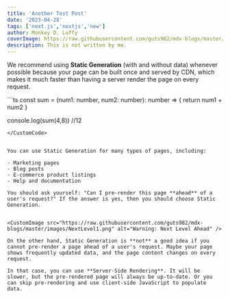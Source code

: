 ```yaml
---
title: 'Another Test Post'
date: '2023-04-28'
tags: ['next.js','nextjs','new']
author: Monkey D. Luffy
coverImage: https://raw.githubusercontent.com/guts982/mdx-blogs/master/images/blog-cover-placeholder.jpg
description: This is not written by me.
---
```


We recommend using **Static Generation** (with and without data) whenever possible because your page can be built once and served by CDN, which makes it much faster than having a server render the page on every request.


<CustomCode>
```ts
const sum = (num1: number, num2: number): number => {
    return num1 + num2
}

console.log(sum(4,8)) //12
```
</CustomCode>


You can use Static Generation for many types of pages, including:

- Marketing pages
- Blog posts
- E-commerce product listings
- Help and documentation

You should ask yourself: "Can I pre-render this page **ahead** of a user's request?" If the answer is yes, then you should choose Static Generation.


<CustomImage src="https://raw.githubusercontent.com/guts982/mdx-blogs/master/images/NextLevel1.png" alt="Warning: Next Level Ahead" />

On the other hand, Static Generation is **not** a good idea if you cannot pre-render a page ahead of a user's request. Maybe your page shows frequently updated data, and the page content changes on every request.

In that case, you can use **Server-Side Rendering**. It will be slower, but the pre-rendered page will always be up-to-date. Or you can skip pre-rendering and use client-side JavaScript to populate data.